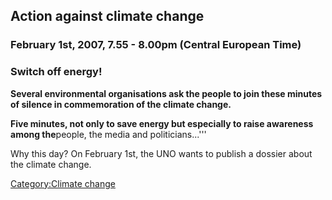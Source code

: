 == Action against climate change ==

=== February 1st, 2007, 7.55 - 8.00pm (Central European Time)===  

=== Switch off energy! ===


'''Several environmental organisations ask the people to join these minutes of silence in commemoration of the climate change.'''

'''Five minutes, not only to save energy but especially to raise awareness among the
'''people, the media and politicians...'''

Why this day? On February 1st, the UNO wants to publish a dossier about the climate change.

[[Category:Climate change]]
{{historical|This event appears to be a one-off, not repeated}}